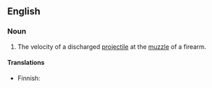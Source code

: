 ==English==

===Noun===
{{en-noun|sg=[[muzzle]] [[velocity]]|pl=muzzle velocities}}

# {{context|firearms}} The velocity of a discharged [[projectile]] at the [[muzzle]] of a firearm.

====Translations====
{{top}}
* Finnish: {{t-|fi|lähtönopeus}}
{{bottom}}